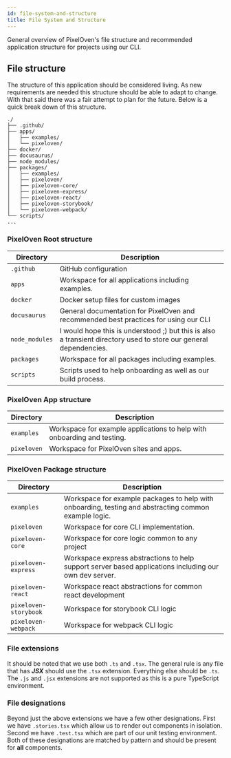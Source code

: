 ```yaml
---
id: file-system-and-structure
title: File System and Structure
---
```


General overview of PixelOven's file structure and recommended application structure for projects using our CLI.

## File structure
The structure of this application should be considered living. As new requirements are needed this structure should be able to adapt to change. With that said there was a fair attempt to plan for the future. Below is a quick break down of this structure.
```
./
├── .github/
├── apps/
│   ├── examples/
│   └── pixeloven/
├── docker/
├── docusaurus/
├── node_modules/
├── packages/
│   ├── examples/
│   ├── pixeloven/
│   ├── pixeloven-core/
│   ├── pixeloven-express/
│   ├── pixeloven-react/
│   ├── pixeloven-storybook/
│   └── pixeloven-webpack/
└── scripts/
...
```

### PixelOven Root structure
|Directory|Description|
|---|---|
|`.github`|GitHub configuration|
|`apps`|Workspace for all applications including examples.|
|`docker`|Docker setup files for custom images|
|`docusaurus`|General documentation for PixelOven and recommended best practices for using our CLI|
|`node_modules`|I would hope this is understood ;) but this is also a transient directory used to store our general dependencies.|
|`packages`|Workspace for all packages including examples.|
|`scripts`|Scripts used to help onboarding as well as our build process.|

### PixelOven App structure
|Directory|Description|
|---|---|
|`examples`|Workspace for example applications to help with onboarding and testing.|
|`pixeloven`|Workspace for PixelOven sites and apps.|

### PixelOven Package structure
|Directory|Description|
|---|---|
|`examples`|Workspace for example packages to help with onboarding, testing and abstracting common example logic.|
|`pixeloven`|Workspace for core CLI implementation.|
|`pixeloven-core`|Workspace for core logic common to any project|
|`pixeloven-express`|Workspace express abstractions to help support server based applications including our own dev server.|
|`pixeloven-react`|Workspace react abstractions for common react development|
|`pixeloven-storybook`|Workspace for storybook CLI logic|
|`pixeloven-webpack`|Workspace for webpack CLI logic|

### File extensions
It should be noted that we use both `.ts` and `.tsx`. The general rule is any file that has ***JSX*** should use the `.tsx` extension. Everything else should be `.ts`. The `.js` and `.jsx` extensions are not supported as this is a pure TypeScript environment.

### File designations
Beyond just the above extensions we have a few other designations. First we have `.stories.tsx` which allow us to render out components in isolation. Second we have `.test.tsx` which are part of our unit testing environment. Both of these designations are matched by pattern and should be present for **all** components.

